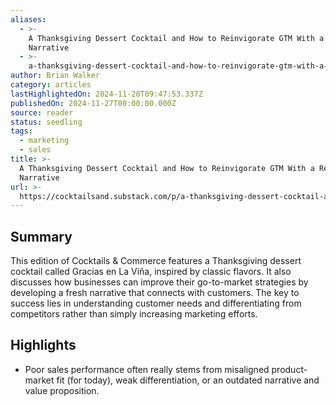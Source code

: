 ```yaml
---
aliases:
  - >-
    A Thanksgiving Dessert Cocktail and How to Reinvigorate GTM With a Refreshed
    Narrative
  - >-
    a-thanksgiving-dessert-cocktail-and-how-to-reinvigorate-gtm-with-a-refreshed-narrative
author: Brian Walker
category: articles
lastHighlightedOn: 2024-11-28T09:47:53.337Z
publishedOn: 2024-11-27T00:00:00.000Z
source: reader
status: seedling
tags:
  - marketing
  - sales
title: >-
  A Thanksgiving Dessert Cocktail and How to Reinvigorate GTM With a Refreshed
  Narrative
url: >-
  https://cocktailsand.substack.com/p/a-thanksgiving-dessert-cocktail-and?utm_source=post-email-title&publication_id=1376386&post_id=152253740&utm_campaign=email-post-title&isFreemail=true&r=og9hp&triedRedirect=true&utm_medium=email
---
```

## Summary

This edition of Cocktails & Commerce features a Thanksgiving dessert cocktail called Gracias en La Viña, inspired by classic flavors. It also discusses how businesses can improve their go-to-market strategies by developing a fresh narrative that connects with customers. The key to success lies in understanding customer needs and differentiating from competitors rather than simply increasing marketing efforts.

## Highlights

- Poor sales performance often really stems from misaligned product-market fit (for today), weak differentiation, or an outdated narrative and value proposition.
